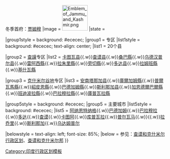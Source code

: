 {{Navbox
|name = 查谟和克什米尔
|title = [[印度]][[查谟和克什米尔 (中央直辖区)|查谟和克什米尔]]
|above = 夏季[[首府]]：[[斯利那加]]{{.w}}冬季首府：[[贾姆穆]]
|image = [[File:Emblem of Jammu and Kashmir.png|80px]]
|state = {{{state<includeonly>|collapsed</includeonly>}}}

|group1style = background: #ececec;
|group1 = 专区
|list1style = background: #ececec; text-align: center;
|list1 = 20个县

|group2 = [[查謨]]专区
|list2 = [[卡图瓦县]]{{.w}}[[查谟县]]{{.w}}[[桑巴縣]]{{.w}}[[乌德汉普尔县]]{{.w}}[[雷阿西縣]]{{.w}}[[拉朱里縣]]{{.w}}[[旁切縣]]{{.w}}[[多达县]]{{.w}}[[拉姆班縣]]{{.w}}[[基什瓦縣]]

|group3 = [[克什米尔谷地]]专区
|list3 = [[安南塔那加县]]{{.w}}[[庫爾加姆縣]]{{.w}}[[普爾瓦馬縣]]{{.w}}[[紹皮恩縣]]{{.w}}[[巴德加姆縣]]{{.w}}[[斯利那加县]]{{.w}}[[加恩德爾巴爾縣]]{{.w}}[[班迪波拉縣]]{{.w}}[[巴拉穆拉縣]]{{.w}}[[庫普瓦拉縣]]

|group5style = background: #ececec;
|group5 = 主要城市
|list5style = background: #ececec;
|list5 = [[阿纳恩特纳格]]{{.w}}[[巴德加姆]]{{.w}}[[巴拉穆拉]]{{.w}}[[多达]]{{.w}}[[查谟]]{{.w}}[[卡图阿]]{{.w}}[[库普瓦拉]]{{.w}}[[普尔瓦马]]{{.w}}{{en-link|普恩楚|Poonch (town)}}{{.w}}[[拉乔里]]{{.w}}[[斯利那加]]{{.w}}[[乌达姆普尔]]

|belowstyle = text-align: left; font-size: 85%;
|below = 参见：[[查谟和克什米尔行政区划]]、[[查谟和克什米尔邦]]
}}<noinclude>
[[Category:印度行政区划模板]]
</noinclude>